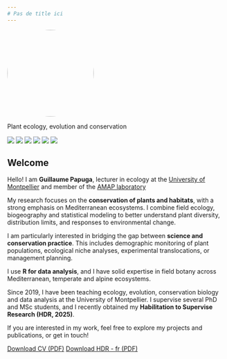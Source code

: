 ```yaml
---
# Pas de title ici
---
```


::: {.grid}
::: {.g-col-4}
![](images/profil_1.JPG){width=200px style="border-radius:50%;"}

Plant ecology, evolution and conservation

<div style="margin-top:15px;">
[![](https://img.icons8.com/?size=50&id=12599&format=png&color=000000)](https://github.com/Guillaume-Papuga)
[![](https://img.icons8.com/?size=50&id=drPiDBy9kkJ3&format=png&color=000000)](https://scholar.google.com/citations?user=NFHREtgAAAAJ&hl=fr)
[![](https://img.icons8.com/?size=50&id=ve6L0KkSotok&format=png&color=000000)](https://orcid.org/0000-0002-7803-2219)
[![](https://img.icons8.com/?size=50&id=JwlJGiL15V81&format=png&color=000000)](https://www.researchgate.net/profile/Guillaume-Papuga)
[![](https://img.icons8.com/?size=50&id=of3VL9FKzJuz&format=png&color=000000)](mailto:guillaume.papuga@univ-montpellier.fr)
[![](https://img.icons8.com/?size=50&id=13930&format=png&color=000000)](https://www.linkedin.com/in/guillaume-papuga-b3735b2a1/)
</div>
:::

::: {.g-col-8}
# Welcome

Hello! I am **Guillaume Papuga**, lecturer in ecology at the [University of Montpellier](https://www.umontpellier.fr/) and member of the [AMAP laboratory](https://amap.cirad.fr/)  

My research focuses on the **conservation of plants and habitats**, with a strong emphasis on Mediterranean ecosystems. I combine field ecology, biogeography and statistical modeling to better understand plant diversity, distribution limits, and responses to environmental change.  

I am particularly interested in bridging the gap between **science and conservation practice**. This includes demographic monitoring of plant populations, ecological niche analyses, experimental translocations, or management planning.  

I use **R for data analysis**, and I have solid expertise in field botany across Mediterranean, temperate and alpine ecosystems.  

Since 2019, I have been teaching ecology, evolution, conservation biology and data analysis at the University of Montpellier. I supervise several PhD and MSc students, and I recently obtained my **Habilitation to Supervise Research (HDR, 2025)**.  

If you are interested in my work, feel free to explore my projects and publications, or get in touch!

[Download CV (PDF)](path/to/cv.pdf)
[Download HDR - fr (PDF)](path/to/cv.pdf)
:::
:::

